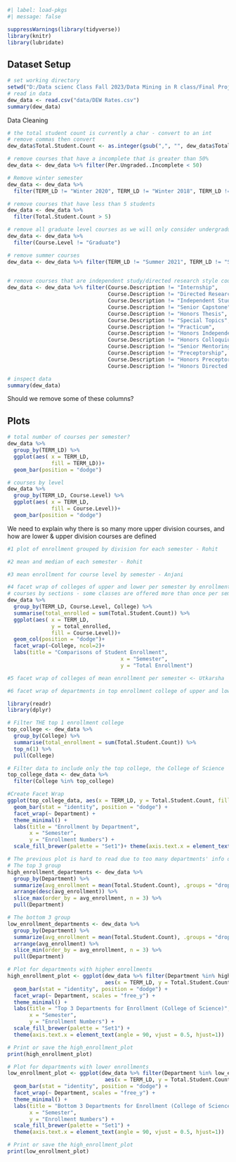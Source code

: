 

```r
#| label: load-pkgs
#| message: false

suppressWarnings(library(tidyverse))
library(knitr)
library(lubridate)

```

## Dataset Setup
```r
# set working directory
setwd("D:/Data scienc Class Fall 2023/Data Mining in R class/Final Project/project-final-The-Null-Wranglers")
# read in data
dew_data <- read.csv("data/DEW Rates.csv")
summary(dew_data)
```
Data Cleaning
```r
# the total student count is currently a char - convert to an int
# remove commas then convert
dew_data$Total.Student.Count <- as.integer(gsub(",", "", dew_data$Total.Student.Count))
```

```r
# remove courses that have a incomplete that is greater than 50%
dew_data <- dew_data %>% filter(Per.Ungraded..Incomplete < 50)
```

```r
# Remove winter semester
dew_data <- dew_data %>% 
  filter(TERM_LD != "Winter 2020", TERM_LD != "Winter 2018", TERM_LD != "Winter 2019")
```

```r
# remove courses that have less than 5 students
dew_data <- dew_data %>% 
  filter(Total.Student.Count > 5)
```

```r
# remove all graduate level courses as we will only consider undergraduate course 
dew_data <- dew_data %>% 
  filter(Course.Level != "Graduate")
```

```r
# remove summer courses
dew_data <- dew_data %>% filter(TERM_LD != "Summer 2021", TERM_LD != "Summer 2020", TERM_LD != "Summer 2019")
                              
```

```r
# remove courses that are independent study/directed research style courses
dew_data <- dew_data %>% filter(Course.Description != "Internship",
                                Course.Description != "Directed Research",
                                Course.Description != "Independent Study",
                                Course.Description != "Senior Capstone",
                                Course.Description != "Honors Thesis",
                                Course.Description != "Special Topics",
                                Course.Description != "Practicum",
                                Course.Description != "Honors Independent Study", 
                                Course.Description != "Honors Colloquium",
                                Course.Description != "Senior Mentoring Workshop", 
                                Course.Description != "Preceptorship",
                                Course.Description != "Honors Preceptorship",
                                Course.Description != "Honors Directed Research")

```


```r
# inspect data
summary(dew_data)
```
Should we remove some of these columns? 

## Plots
```r
# total number of courses per semester?
dew_data %>% 
  group_by(TERM_LD) %>% 
  ggplot(aes( x = TERM_LD,
              fill = TERM_LD))+
  geom_bar(position = "dodge")
```

```r
# courses by level
dew_data %>% 
  group_by(TERM_LD, Course.Level) %>% 
  ggplot(aes( x = TERM_LD,
              fill = Course.Level))+
  geom_bar(position = "dodge")
```
We need to explain why there is so many more upper division courses, and how are lower & upper division courses are defined

```r
#1 plot of enrollment grouped by division for each semester - Rohit
```


```r
#2 mean and median of each semester - Rohit

```


```r
#3 mean enrollment for course level by semester - Anjani

```

```r
#4 facet wrap of colleges of upper and lower per semester by enrollment - Kristi
# courses by sections - some classes are offered more than once per semester could help explain the above results in course level
dew_data %>% 
  group_by(TERM_LD, Course.Level, College) %>% 
  summarise(total_enrolled = sum(Total.Student.Count)) %>% 
  ggplot(aes( x = TERM_LD,
              y = total_enrolled,
              fill = Course.Level))+
  geom_col(position = "dodge")+
  facet_wrap(~College, ncol=2)+
  labs(title = "Comparisons of Student Enrollment",
                                    x = "Semester",
                                    y = "Total Enrollment")
```

```r
#5 facet wrap of colleges of mean enrollment per semester <- Utkarsha

```

```r
#6 facet wrap of departments in top enrollment college of upper and lower per semester <- Dong

library(readr)
library(dplyr)

# Filter THE top 1 enrollment college
top_college <- dew_data %>%
  group_by(College) %>%
  summarise(total_enrollment = sum(Total.Student.Count)) %>%
  top_n(1) %>%
  pull(College)

# Filter data to include only the top college, the College of Science
top_college_data <- dew_data %>%
  filter(College %in% top_college)

#Create Facet Wrap 
ggplot(top_college_data, aes(x = TERM_LD, y = Total.Student.Count, fill = Course.Level)) +
  geom_bar(stat = "identity", position = "dodge") +
  facet_wrap(~ Department) +
  theme_minimal() +
  labs(title = "Enrollment by Department", 
       x = "Semester", 
       y = "Enrollment Numbers") +
  scale_fill_brewer(palette = "Set1")+ theme(axis.text.x = element_text(angle = 90, vjust = 0.5, hjust=1))

# The previous plot is hard to read due to too many departments' info displayed, thus I selected the 3 departments with top and least enrollment and tried again
# The top 3 group
high_enrollment_departments <- dew_data %>%
  group_by(Department) %>%
  summarize(avg_enrollment = mean(Total.Student.Count), .groups = "drop") %>%
  arrange(desc(avg_enrollment)) %>%
  slice_max(order_by = avg_enrollment, n = 3) %>%
  pull(Department)

# The bottom 3 group
low_enrollment_departments <- dew_data %>%
  group_by(Department) %>%
  summarize(avg_enrollment = mean(Total.Student.Count), .groups = "drop") %>%
  arrange(avg_enrollment) %>%
  slice_min(order_by = avg_enrollment, n = 3) %>%
  pull(Department)

# Plot for departments with higher enrollments
high_enrollment_plot <- ggplot(dew_data %>% filter(Department %in% high_enrollment_departments), 
                               aes(x = TERM_LD, y = Total.Student.Count, fill = Course.Level)) +
  geom_bar(stat = "identity", position = "dodge") +
  facet_wrap(~ Department, scales = "free_y") +
  theme_minimal() +
  labs(title = "Top 3 Departments for Enrollment (College of Science)", 
       x = "Semester", 
       y = "Enrollment Numbers") +
  scale_fill_brewer(palette = "Set1") +
  theme(axis.text.x = element_text(angle = 90, vjust = 0.5, hjust=1))

# Print or save the high_enrollment_plot
print(high_enrollment_plot)

# Plot for departments with lower enrollments
low_enrollment_plot <- ggplot(dew_data %>% filter(Department %in% low_enrollment_departments), 
                               aes(x = TERM_LD, y = Total.Student.Count, fill = Course.Level)) +
  geom_bar(stat = "identity", position = "dodge") +
  facet_wrap(~ Department, scales = "free_y") +
  theme_minimal() +
  labs(title = "Bottom 3 Departments for Enrollment (College of Science)", 
       x = "Semester", 
       y = "Enrollment Numbers") +
  scale_fill_brewer(palette = "Set1") +
  theme(axis.text.x = element_text(angle = 90, vjust = 0.5, hjust=1))

# Print or save the high_enrollment_plot
print(low_enrollment_plot)
```

